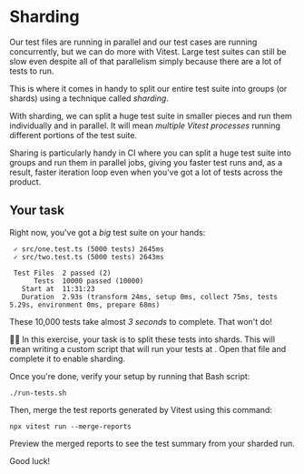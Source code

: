 # Sharding

<EpicVideo url="https://www.epicweb.dev/workshops/advanced-vitest-patterns/performance/04-04-problem" />

Our test files are running in parallel and our test cases are running concurrently, but we can do more with Vitest. Large test suites can still be slow even despite all of that parallelism simply because there are a lot of tests to run.

This is where it comes in handy to split our entire test suite into groups (or shards) using a technique called _sharding_.

With sharding, we can split a huge test suite in smaller pieces and run them individually and in parallel. It will mean _multiple Vitest processes_ running different portions of the test suite.

Sharing is particularly handy in CI where you can split a huge test suite into groups and run them in parallel jobs, giving you faster test runs and, as a result, faster iteration loop even when you've got a lot of tests across the product.

## Your task

Right now, you've got a _big_ test suite on your hands:

```
 ✓ src/one.test.ts (5000 tests) 2645ms
 ✓ src/two.test.ts (5000 tests) 2643ms

 Test Files  2 passed (2)
      Tests  10000 passed (10000)
   Start at  11:31:23
   Duration  2.93s (transform 24ms, setup 0ms, collect 75ms, tests 5.29s, environment 0ms, prepare 68ms)
```

These 10,000 tests take almost _3 seconds_ to complete. That won't do!

👨‍💼 In this exercise, your task is to split these tests into shards. This will mean writing a custom script that will run your tests at <InlineFile file="run-tests.sh" />. Open that file and complete it to enable sharding.

Once you're done, verify your setup by running that Bash script:

```
./run-tests.sh
```

Then, merge the test reports generated by Vitest using this command:

```
npx vitest run --merge-reports
```

Preview the merged reports to see the test summary from your sharded run.

Good luck!
